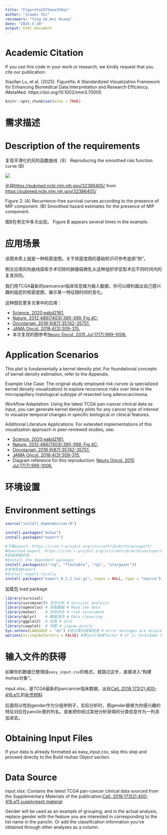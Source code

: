 ```yaml
---
title: "FigureYa197SmoothHaz"
author: "Jiawei Shi"
reviewers: "Ying Ge,Hui Huang"
date: "2025-5-20"
output: html_document
---
```

# Academic Citation
If you use this code in your work or research, we kindly request that you cite our publication:

Xiaofan Lu, et al. (2025). FigureYa: A Standardized Visualization Framework for Enhancing Biomedical Data Interpretation and Research Efficiency. iMetaMed. https://doi.org/10.1002/imm3.70005


```r
knitr::opts_chunk$set(echo = TRUE)
```

# 需求描述
# Description of the requirements

复现平滑化的风险函数曲线（B）
Reproducing the smoothed risk function curve (B)

![](example.png)

出自<https://pubmed.ncbi.nlm.nih.gov/32386405/>
from <https://pubmed.ncbi.nlm.nih.gov/32386405/>

Figure 2: (A) Recurrence-free survival curves according to the presence of MIP component. (B) Smoothed hazard estimates for the presence of MIP component.

图B在例文中多次出现。
Figure B appears several times in the example.

# 应用场景

该图本质上就是一种核密度图。关于核密度图的基础知识可参考底部“附”。

例文应用风险曲线探索手术切除的肺腺癌微乳头这种组织学亚型术后不同时间内的复发风险。

我们用TCGA最新的pancancer临床信息做为输入数据，你可以顺利画出自己感兴趣的癌症的核密度图，展示某一特征随时间的变化。

这种图在更多文章中的应用：

- [Science. 2020;eabd2161.](https://pubmed.ncbi.nlm.nih.gov/32703910/)
- [Nature. 2012;486(7403):395-399. Fig.4C](https://pubmed.ncbi.nlm.nih.gov/22495314/);
- [Oncotarget. 2018;9(87):35742-35751.](https://pubmed.ncbi.nlm.nih.gov/30515266/)
- [JAMA Oncol. 2018;4(3):309-315.](https://pubmed.ncbi.nlm.nih.gov/29270608/)
- 本次复现的图参考[Neuro Oncol. 2015 Jul;17(7):999-1006.](https://pubmed.ncbi.nlm.nih.gov/25688120/)

# Application Scenarios
This plot is fundamentally a kernel density plot. For foundational concepts of kernel density estimation, refer to the Appendix.

Example Use Case:
The original study employed risk curves (a specialized kernel density visualization) to explore recurrence risks over time in the micropapillary histological subtype of resected lung adenocarcinoma.

Workflow Adaptation:
Using the latest TCGA pan-cancer clinical data as input, you can generate kernel density plots for any cancer type of interest to visualize temporal changes in specific biological or clinical features.

Additional Literature Applications:
For extended implementations of this visualization approach in peer-reviewed studies, see:

- [Science. 2020;eabd2161.](https://pubmed.ncbi.nlm.nih.gov/32703910/)
- [Nature. 2012;486(7403):395-399. Fig.4C](https://pubmed.ncbi.nlm.nih.gov/22495314/);
- [Oncotarget. 2018;9(87):35742-35751.](https://pubmed.ncbi.nlm.nih.gov/30515266/)
- [JAMA Oncol. 2018;4(3):309-315.](https://pubmed.ncbi.nlm.nih.gov/29270608/)
- Diagram reference for this reproduction: [Neuro Oncol. 2015 Jul;17(7):999-1006.](https://pubmed.ncbi.nlm.nih.gov/25688120/)


# 环境设置
# Environment settings


```r
source("install_dependencies.R")
```

```r

install.packages("muhaz")
install.packages("export")

#下载export，https://cran.r-project.org/src/contrib/Archive/export/
#Download export，https://cran.r-project.org/src/contrib/Archive/export/
#安装依赖的包
#Install the dependent packages
install.packages(c("rvg", "flextable", "rgl", "stargazer"))
#本地安装export
#Install export locally
install.packages("export_0.2.2.tar.gz", repos = NULL, type = "source")
```

加载包
load package

```r
library(survival)
library(survminer)# 生存分析 # Survival analysis
library(openxlsx) # 读取数据 # Read the data
library(muhaz)    # 风险评估 # risk assessment
library(dplyr)    # 数据清洗 # Data cleansing
library(ggplot2)  # 绘图 # plot
library(cowplot)  # 拼图 # jigsaw puzzle
Sys.setenv(LANGUAGE = "en") #显示英文报错信息 # error messages are displayed in English
options(stringsAsFactors = FALSE) #禁止chr转成factor # It is forbidden to convert chr into factor
```

# 输入文件的获得

如果你的数据已整理成`easy_input.csv`的格式，就跳过这步，直接进入“构建muhaz对象”。

input.xlsx，是TCGA最新的pancancer临床数据，出自[Cell. 2018;173(2):400-416.e11.](https://pubmed.ncbi.nlm.nih.gov/29625055/)的[补充材料](https://ars.els-cdn.com/content/image/1-s2.0-S0092867418302290-mmc1.xlsx)

后面将以性别gender作为分组举例子，实际分析时，把gender替换为你感兴趣的特征对应在panclin里的列名。或者把你经过其他分析获得的分类信息作为一列添加进去。

# Obtaining Input Files
If your data is already formatted as easy_input.csv, skip this step and proceed directly to the Build muhaz Object section.

# Data Source
input.xlsx: Contains the latest TCGA pan-cancer clinical data sourced from the Supplementary Materials of the publication:[Cell. 2018;173(2):400-416.e11.](https://pubmed.ncbi.nlm.nih.gov/29625055/)[supplyment material](https://ars.els-cdn.com/content/image/1-s2.0-S0092867418302290-mmc1.xlsx)

Gender will be used as an example of grouping, and in the actual analysis, replace gender with the feature you are interested in corresponding to the list name in the panclin. Or add the classification information you've obtained through other analyses as a column.
